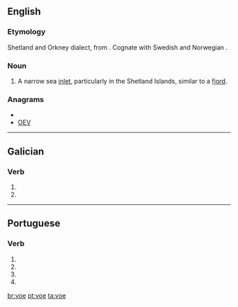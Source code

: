 ==English==

===Etymology===
Shetland and Orkney dialect, from {{etyl|non|en}} {{term|vágr|lang=non}}. Cognate with Swedish and Norwegian {{term|våg}}.

===Noun===
{{en-noun}}

# {{British}} A narrow sea [[inlet]], particularly in the Shetland Islands, similar to a [[fjord]].

===Anagrams===
* {{alphagram|eov}}
* [[OEV#English|OEV]]

----

==Galician==

===Verb===
{{gl-verb-form}}

# {{conjugation of|[[voar#Galician|voar]]||1|s|pres|sub}}
# {{conjugation of|[[voar#Galician|voar]]||3|s|pres|sub}}

----

==Portuguese==

===Verb===
{{pt-verb form}}

# {{pt-verb form of|[[voar]]|ar|subjunctive|present|singular|first}}
# {{pt-verb form of|[[voar]]|ar|subjunctive|present|singular|third}}
# {{pt-verb form of|[[voar]]|ar|imperative|affirmative|singular|third|}}
# {{pt-verb form of|[[voar]]|ar|imperative|negative|singular|third|}}

[[br:voe]]
[[pt:voe]]
[[ta:voe]]